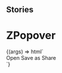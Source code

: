 
## Stories

<Meta title="ZPopover" component="z-popover" />

# ZPopover

<Preview>
  <Story name="buttons">
    {(args) => html`
      <div class="popover-container">
        <z-popover
          position="${radios("type", PopoverPosition, "top")}"
          open="${boolean("open", true)}"
          center="${boolean("center", false)}"
          show-arrow="${boolean("show-arrow", false)}"
          bind-to="#icon"
        >
          <div class="container">
            <z-button-deprecated>Open</z-button-deprecated>
            <z-button-deprecated>Save as</z-button-deprecated>
            <z-button-deprecated>Share</z-button-deprecated>
          </div>
        </z-popover>
        <z-icon id="icon" name="plus-square-filled"></z-icon>
      </div>
    `}
  </Story>
</Preview>

<Props of="z-popover" />
